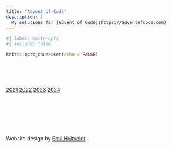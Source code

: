 ```yaml
---
title: "Advent of Code"
description: |
  My solutions for [Advent of Code](https://adventofcode.com)
---
```


```r
#| label: knitr-opts
#| include: false

knitr::opts_chunk$set(echo = FALSE)
```

<br>
<br>
<br>

[2021](2021.html)
[2022](2022.html)
[2023](2023.html)
[2024](2024.html)

<br>
<br>
<br>
<br>
<br>
<br>
Website design by [Emil Hvitveldt](https://github.com/emilhvitfeldt/rstats-adventofcode)
